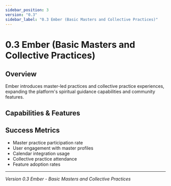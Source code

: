 ```yaml
---
sidebar_position: 3
version: "0.3"
sidebar_label: "0.3 Ember (Basic Masters and Collective Practices)"
---
```



# 0.3 Ember (Basic Masters and Collective Practices)

## Overview
Ember introduces master-led practices and collective practice experiences, expanding the platform's spiritual guidance capabilities and community features.

## Capabilities & Features

<VersionFeatureList version="0.3" />

## Success Metrics
- Master practice participation rate
- User engagement with master profiles
- Calendar integration usage
- Collective practice attendance
- Feature adoption rates

---

*Version 0.3 Ember - Basic Masters and Collective Practices*
